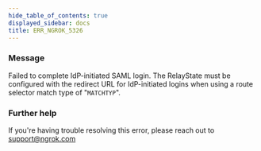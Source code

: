```yaml
---
hide_table_of_contents: true
displayed_sidebar: docs
title: ERR_NGROK_5326
---
```


### Message

Failed to complete IdP-initiated SAML login. The RelayState must be configured with the redirect URL for IdP-initiated logins when using a route selector match type of "`MATCHTYP`".

<ErrorDetails />

### Further help

If you're having trouble resolving this error, please reach out to [support@ngrok.com](mailto:support@ngrok.com?subject=Help%20with%20ERR_NGROK_5326)
